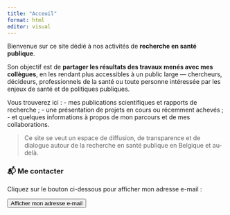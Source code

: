 ---
title: "Acceuil"
format: html
editor: visual
---

Bienvenue sur ce site dédié à nos activités de **recherche en santé publique**.

Son objectif est de **partager les résultats des travaux menés avec mes collègues**, en les rendant plus accessibles à un public large — chercheurs, décideurs, professionnels de la santé ou toute personne intéressée par les enjeux de santé et de politiques publiques.

Vous trouverez ici : - mes publications scientifiques et rapports de recherche ; - une présentation de projets en cours ou récemment achevés ; - et quelques informations à propos de mon parcours et de mes collaborations.

> Ce site se veut un espace de diffusion, de transparence et de dialogue autour de la recherche en santé publique en Belgique et au-delà.

### 📬 Me contacter

Cliquez sur le bouton ci-dessous pour afficher mon adresse e-mail :

::: {style="margin-top:10px;"}
<button id="showEmail" class="btn btn-outline-primary">Afficher mon adresse e-mail</button>

<p id="emailField" style="margin-top:10px; display:none; font-weight:bold;">

</p>
:::

```{=html}
<script>
document.getElementById("showEmail").addEventListener("click", function() {
  // on reconstruit l'adresse pour éviter les robots
  var name = "p.smith";
  var domain = "iweps.be";
  var email = name + "@" + domain;
  var emailField = document.getElementById("emailField");
  emailField.textContent = email;
  emailField.style.display = "block";
  this.style.display = "none";
});
</script>
```

